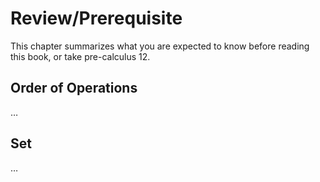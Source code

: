 # Review/Prerequisite {-}

This chapter summarizes what you are expected to know before reading this book, or take pre-calculus 12.

## Order of Operations

...

## Set

...